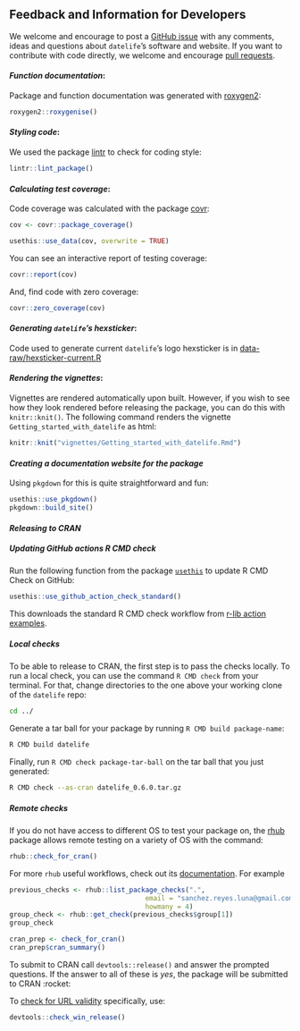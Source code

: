 ## Feedback and Information for Developers

We welcome and encourage to post a [GitHub issue](https://github.com/phylotastic/datelife/issues/new)
with any comments, ideas and questions about `datelife`'s software and website.
If you want to contribute with code directly, we welcome and encourage [pull requests](https://github.com/phylotastic/datelife/pulls).

#### _Function documentation_:

Package and function documentation was generated with [roxygen2](https://CRAN.R-project.org/package=roxygen2):

```r
roxygen2::roxygenise()
```

#### _Styling code_:

We used the package [lintr](https://CRAN.R-project.org/package=lintr) to check for coding style:

```r
lintr::lint_package()
```

#### _Calculating test coverage_:

Code coverage was calculated with the package [covr](https://CRAN.R-project.org/package=covr):

```r
cov <- covr::package_coverage()

usethis::use_data(cov, overwrite = TRUE)
```

You can see an interactive report of testing coverage:

```r
covr::report(cov)
```

And, find code with zero coverage:

```r
covr::zero_coverage(cov)
```

#### _Generating `datelife`'s hexsticker_:

Code used to generate current `datelife`'s logo hexsticker is in [data-raw/hexsticker-current.R](https://github.com/phylotastic/datelife/blob/master/data-raw/hexsticker-current.R)

#### _Rendering the vignettes_:

Vignettes are rendered automatically upon built. However, if you wish to see how they look rendered before releasing the package, you can do this with `knitr::knit()`. The following command renders the vignette `Getting_started_with_datelife` as html:


```r
knitr::knit("vignettes/Getting_started_with_datelife.Rmd")
```

#### _Creating a documentation website for the package_

Using `pkgdown` for this is quite straightforward and fun:

```r
usethis::use_pkgdown()
pkgdown::build_site()
```


#### _Releasing to CRAN_

##### _**Updating GitHub actions R CMD check**_

Run the following function from the package [`usethis`](https://usethis.r-lib.org/reference/github_actions.html) to update R CMD Check on GitHub:

```r
usethis::use_github_action_check_standard()
```

This downloads the standard R CMD check workflow from [r-lib action examples](https://github.com/r-lib/actions/blob/v2/examples/check-standard.yaml).

##### _**Local checks**_

To be able to release to CRAN, the first step is to pass the checks locally. To run a local check, you can use the command `R CMD check` from your terminal. For that, change directories to the one above your working clone of the `datelife` repo:

``` bash
cd ../
```

Generate a tar ball for your package by running `R CMD build package-name`:

``` bash
R CMD build datelife
```

Finally, run `R CMD check package-tar-ball` on the tar ball that you just generated:

``` bash
R CMD check --as-cran datelife_0.6.0.tar.gz
```

##### _**Remote checks**_

If you do not have access to different OS to test your package on, the [rhub](https://CRAN.R-project.org/package=rhub) package allows remote testing on a variety of OS with the command:

```r
rhub::check_for_cran()
```

For more `rhub` useful workflows, check out its [documentation](https://r-hub.github.io/rhub/articles/rhub.html). For example

```r
previous_checks <- rhub::list_package_checks(".",
                                  email = "sanchez.reyes.luna@gmail.com",
                                  howmany = 4)
group_check <- rhub::get_check(previous_checks$group[1])
group_check

cran_prep <- check_for_cran()
cran_prep$cran_summary()
```

To submit to CRAN call `devtools::release()` and answer the prompted questions. If the answer to all of these is _yes_, the package will be submitted to CRAN :rocket:

To [check for URL validity](https://blog.r-hub.io/2020/12/01/url-checks/) specifically, use:

```r
devtools::check_win_release()
```
